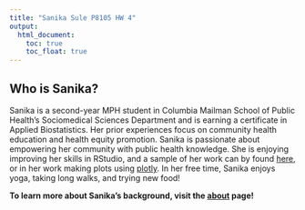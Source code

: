 ```yaml
---
title: "Sanika Sule P8105 HW 4"
output: 
  html_document:
    toc: true
    toc_float: true 
---
```


## Who is Sanika?

Sanika is a second-year MPH student in Columbia Mailman School of Public Health's Sociomedical Sciences Department and is earning a certificate in Applied Biostatistics. Her prior experiences focus on community health education and health equity promotion. Sanika is passionate about empowering her community with public health knowledge. She is enjoying improving her skills in RStudio, and a sample of her work can by found [here](https://github.com/sanika-sule), or in her work making plots using [plotly](plotly.html). In her free time, Sanika enjoys yoga, taking long walks, and trying new food! 

**To learn more about Sanika's background, visit the [about](about.html) page!**
 


